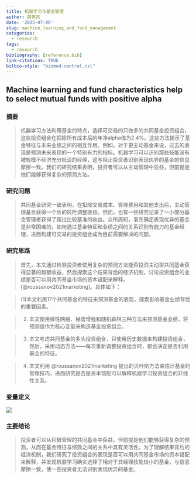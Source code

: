 ```yaml
---
title: 机器学习与基金管理
author: 薛英杰
date: '2025-07-06'
slug: machine_learning_and_fund_management
categories:
  - research
tags:
  - research
bibliography: [reference.bib]
link-citations: TRUE
bilbio-style: "biomed-central.csl"
---
```


## Machine learning and fund characteristics help to select mutual funds with positive alpha

### 摘要

> 机器学习方法利用基金的特点，选择可交易的只做多的共同基金投资组合，这些投资组合在扣除所有成本后的年净alpha值为2.4%。这些方法揭示了基金特征与未来业绩之间的相互作用。例如，对于更主动基金来说，过去的表现是预测未来表现的一个特别有力的指标。机器学习可以识别那些技能没有被规模不经济充分抵消的经理，这与阻止投资者识别表现优异的基金的信息摩擦一致。我们的研究结果表明，投资者可以从主动管理中受益，但前提是他们能够获得复杂的预测方法。

### 研究问题

> 共同基金研究一致表明，在扣除交易成本、管理费用和其他支出后，主动管理基金获得一个负的风险调整收益。然而，也有一些研究记录了一小部分基金管理者获得了超过比较基准的收益。众所周知，事先确定表现优异的基金是非常困难的。如何通过基金特征和业绩之间的关系识别有能力的基金经理，进而构建可交易的投资组合成为目前需要解决的问题。

### 研究思路

> 首先，本文通过检验投资者使用复杂的预测方法能否投资主动型共同基金获得显著的超额收益，然后探索这个结果背后的经济机制，讨论投资组合的业绩是否可以用共同基金市场的资本错配来解释。[@roussanov2021marketing]。具体如下：

> (1)本文利用17个共同基金的特征来预测基金的表现，探索影响基金业绩背后的重要因素。

> (2) 本文使用弹性网络、梯度增强和随机森林三种方法来预测基金业绩，将预测值作为核心变量来构造基金投资组合。

> (3) 本文考虑共同基金的多头投资组合，只使用历史数据来构建投资组合，然后，采用动态方法——每次重新调整投资组合时，都会决定是否利用基金的特征。

> (4) 本文利用 @roussanov2021marketing 提出的贝叶斯方法来估计基金的管理技巧，进而研究是否是资本错配可以解释机器学习投资组合的非线性关系。

### 变量定义

![](�����ͼ_20250713233814.png)

### 主要结论

> 投资者可以从积极管理的共同基金中获益，但前提是他们能够获得复杂的预测，从而在基金特征与绩效之间的关系中具有灵活性。为了理解结果背后的经济机制，我们研究了投资组合的表现是否可以用共同基金市场的资本错配来解释，并发现机器学习确实选择了相对于其经理技能较小的基金，与信息摩擦一致，使一些投资者无法识别表现优异的基金。


